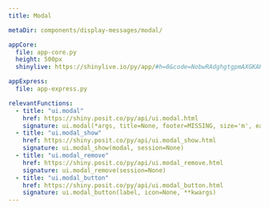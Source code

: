 ```yaml
---
title: Modal

metaDir: components/display-messages/modal/

appCore:
  file: app-core.py
  height: 500px
  shinylive: https://shinylive.io/py/app/#h=0&code=NobwRAdghgtgpmAXGKAHVA6VBPMAaMAYwHsIAXOcpMAMwCdiYACAZwAsBLCbJjmVYnTJMAgujxM6cKITIcAbnAkBXDgB0IGtKgD6qpgF4mqrFADmcHTQA2qgCYAKDUxfGOGLqmVkdMuaR0AI28yUicwdmIAdzV8JliAZTZophhiOyhrJjsOTOIzWIBKPA1CjQ07OBpWODpFOgdPbwliby8yCRY4FhYOUkLEZ1cAASk-BTgMAFEaGjhZIZdR6VkJjDhFckaIdoxIqLKIV2yqph0HAcXj1MM3DDSM6ycj69fYgBVOFl5vqFZGOBRNhQYR8ARCKDkVLdFjmSaxEovV7HORkaxwAyJAFAkG8fiCMiQ4TwHpwhFXZFMaQsbA6QjWYhdAzvOjKJQU5E0YjECh0AwmB6ZIIhMKxAAiHBYMElLCKiMph0pAvSQv2Dhghy06FuYlQDm0eg4nVq9UKYAAvgBdIA

appExpress:
  file: app-express.py

relevantFunctions:
  - title: "ui.modal"
    href: https://shiny.posit.co/py/api/ui.modal.html
    signature: ui.modal(*args, title=None, footer=MISSING, size='m', easy_close=False, fade=True, **kwargs)
  - title: "ui.modal_show"
    href: https://shiny.posit.co/py/api/ui.modal_show.html
    signature: ui.modal_show(modal, session=None)
  - title: "ui.modal_remove"
    href: https://shiny.posit.co/py/api/ui.modal_remove.html
    signature: ui.modal_remove(session=None)
  - title: "ui.modal_button"
    href: https://shiny.posit.co/py/api/ui.modal_button.html
    signature: ui.modal_button(label, icon=None, **kwargs)
---
```

